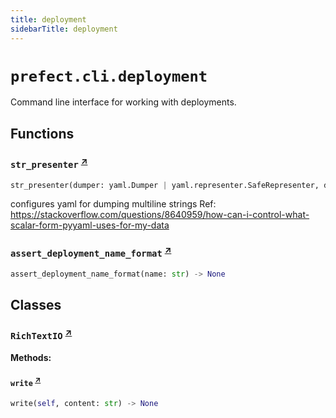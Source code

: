 ```yaml
---
title: deployment
sidebarTitle: deployment
---
```


# `prefect.cli.deployment`



Command line interface for working with deployments.


## Functions

### `str_presenter` <sup><a href="https://github.com/PrefectHQ/prefect/blob/main/src/prefect/cli/deployment.py#L59" target="_blank">↗</a></sup>

```python
str_presenter(dumper: yaml.Dumper | yaml.representer.SafeRepresenter, data: str) -> yaml.ScalarNode
```


configures yaml for dumping multiline strings
Ref: https://stackoverflow.com/questions/8640959/how-can-i-control-what-scalar-form-pyyaml-uses-for-my-data


### `assert_deployment_name_format` <sup><a href="https://github.com/PrefectHQ/prefect/blob/main/src/prefect/cli/deployment.py#L85" target="_blank">↗</a></sup>

```python
assert_deployment_name_format(name: str) -> None
```

## Classes

### `RichTextIO` <sup><a href="https://github.com/PrefectHQ/prefect/blob/main/src/prefect/cli/deployment.py#L206" target="_blank">↗</a></sup>

**Methods:**

#### `write` <sup><a href="https://github.com/PrefectHQ/prefect/blob/main/src/prefect/cli/deployment.py#L211" target="_blank">↗</a></sup>

```python
write(self, content: str) -> None
```
